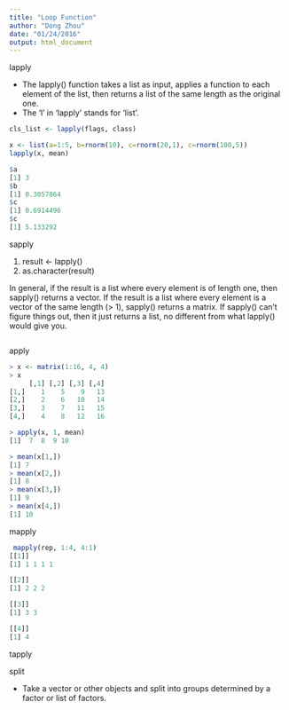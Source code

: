 ```yaml
---
title: "Loop Function"
author: "Dong Zhou"
date: "01/24/2016"
output: html_document
---
```



lapply

- The lapply() function takes a list as input, applies a function to each element of the list, then returns a list of the same length as the original one.
- The 'l' in 'lapply' stands for 'list'.

```R
cls_list <- lapply(flags, class)
```

```R
x <- list(a=1:5, b=rnorm(10), c=rnorm(20,1), c=rnorm(100,5))
lapply(x, mean)
```

```R
$a
[1] 3
$b
[1] 0.3057864
$c
[1] 0.6914496
$c
[1] 5.133292
```
sapply

1. result <- lapply()
2. as.character(result)

In general, if the result is a list where every element is of length one, then sapply() returns a vector. If the result is a list where every element is a vector of the same length (> 1), sapply() returns a matrix. If sapply() can't figure things out, then it just returns a list, no different from what lapply() would give you.

```R

```

apply

```R
> x <- matrix(1:16, 4, 4)
> x
     [,1] [,2] [,3] [,4]
[1,]    1    5    9   13
[2,]    2    6   10   14
[3,]    3    7   11   15
[4,]    4    8   12   16
```

```R
> apply(x, 1, mean)
[1]  7  8  9 10
```

```R
> mean(x[1,])
[1] 7
> mean(x[2,])
[1] 8
> mean(x[3,])
[1] 9
> mean(x[4,])
[1] 10
```
mapply

```R
 mapply(rep, 1:4, 4:1)
[[1]]
[1] 1 1 1 1

[[2]]
[1] 2 2 2

[[3]]
[1] 3 3

[[4]]
[1] 4
```
tapply

split

- Take a vector or other objects and split into groups determined by a factor or list of factors.
